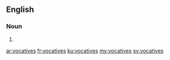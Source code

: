==English==

===Noun===
{{head|en|plural}}

# {{plural of|vocative|lang=en|nocat=1}}

[[ar:vocatives]]
[[fr:vocatives]]
[[ku:vocatives]]
[[my:vocatives]]
[[sv:vocatives]]